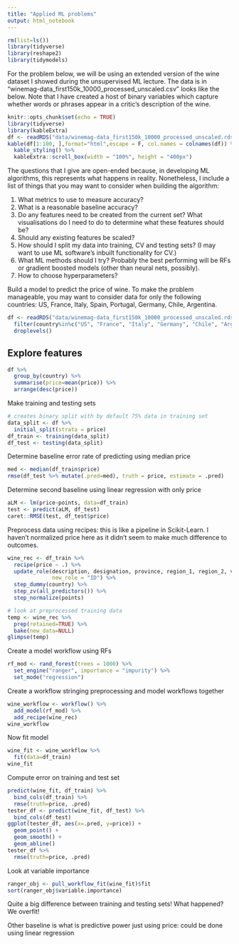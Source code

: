 ```yaml
---
title: "Applied ML problems"
output: html_notebook
---
```


```r
rm(list=ls())
library(tidyverse)
library(reshape2)
library(tidymodels)
```

For the problem below, we will be using an extended version of the wine dataset I showed during the unsupervised ML lecture. The data is in "winemag-data_first150k_10000_processed_unscaled.csv" looks like the below. Note that I have created a host of binary variables which capture whether words or phrases appear in a critic's description of the wine.
```r
knitr::opts_chunk$set(echo = TRUE)
library(tidyverse)
library(kableExtra)
df <- readRDS("data/winemag-data_first150k_10000_processed_unscaled.rds")%>% select(-description)
kable(df[1:100, ],format="html",escape = F, col.names = colnames(df)) %>% 
  kable_styling() %>%
  kableExtra::scroll_box(width = "100%", height = "400px")
```

The questions that I give are open-ended because, in developing ML algorithms, this represents what happens in reality. Nonetheless, I include a list of things that you may want to consider when building the algorithm:

1. What metrics to use to measure accuracy?
2. What is a reasonable baseline accuracy?
3. Do any features need to be created from the current set? What visualisations do I need to do to determine what these features should be?
4. Should any existing features be scaled?
5. How should I split my data into training, CV and testing sets? (I may want to use ML software's inbuilt functionality for CV.)
6. What ML methods should I try? Probably the best performing will be RFs or gradient boosted models (other than neural nets, possibly).
7. How to choose hyperparameters?


Build a model to predict the price of wine. To make the problem manageable, you may want to consider data for only the following countries: US, France, Italy, Spain, Portugal, Germany, Chile, Argentina.
```r
df <- readRDS("data/winemag-data_first150k_10000_processed_unscaled.rds") %>% 
  filter(country%in%c("US", "France", "Italy", "Germany", "Chile", "Argentina")) %>% 
  droplevels()
```

## Explore features
```r
df %>% 
  group_by(country) %>% 
  summarise(price=mean(price)) %>% 
  arrange(desc(price))
```


Make training and testing sets
```r
# creates binary split with by default 75% data in training set
data_split <- df %>% 
  initial_split(strata = price)
df_train <- training(data_split)
df_test <- testing(data_split)
```


Determine baseline error rate of predicting using median price
```r
med <- median(df_train$price)
rmse(df_test %>% mutate(.pred=med), truth = price, estimate = .pred)
```

Determine second baseline using linear regression with only price
```r
aLM <- lm(price~points, data=df_train)
test <- predict(aLM, df_test)
caret::RMSE(test, df_test$price)
```




Preprocess data using recipes: this is like a pipeline in Scikit-Learn. I haven't normalized price here as it didn't seem to make much difference to outcomes.
```r
wine_rec <- df_train %>% 
  recipe(price ~ .) %>% 
  update_role(description, designation, province, region_1, region_2, variety, winery, review_id,
              new_role = "ID") %>% 
  step_dummy(country) %>% 
  step_zv(all_predictors()) %>% 
  step_normalize(points)

# look at preprocessed training data
temp <- wine_rec %>% 
  prep(retained=TRUE) %>% 
  bake(new_data=NULL)
glimpse(temp)
```

Create a model workflow using RFs
```r
rf_mod <- rand_forest(trees = 1000) %>%
  set_engine("ranger", importance = "impurity") %>% 
  set_mode("regression")
```

Create a workflow stringing preprocessing and model workflows together
```r
wine_workflow <- workflow() %>% 
  add_model(rf_mod) %>% 
  add_recipe(wine_rec)
wine_workflow
```

Now fit model
```r
wine_fit <- wine_workflow %>% 
  fit(data=df_train)
wine_fit
```

Compute error on training and test set
```r
predict(wine_fit, df_train) %>% 
  bind_cols(df_train) %>% 
  rmse(truth=price, .pred)
tester_df <- predict(wine_fit, df_test) %>% 
  bind_cols(df_test)
ggplot(tester_df, aes(x=.pred, y=price)) +
  geom_point() +
  geom_smooth() +
  geom_abline()
tester_df %>% 
  rmse(truth=price, .pred)
```

Look at variable importance
```r
ranger_obj <- pull_workflow_fit(wine_fit)$fit
sort(ranger_obj$variable.importance)
```


Quite a big difference between training and testing sets! What happened? We overfit!



Other baseline is what is predictive power just using price: could be done using linear regression